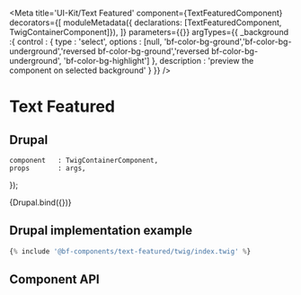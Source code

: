 
<Meta
    title='UI-Kit/Text Featured'
    component={TextFeaturedComponent}
    decorators={[
        moduleMetadata({ declarations: [TextFeaturedComponent, TwigContainerComponent]}),
    ]}
    parameters={{}}
    argTypes={{
        _background :{
            control : {
                type : 'select',
                options : [null, 'bf-color-bg-ground','bf-color-bg-underground','reversed bf-color-bg-ground','reversed bf-color-bg-underground', 'bf-color-bg-highlight']
            },
            description : 'preview the component on selected background'
        }
    }}
/>

# Text Featured

## Drupal

    component   : TwigContainerComponent,
    props       : args,
});

<Canvas withSource='none'>
    <Story
        name='Drupal'
        height='300px'
        args={{
            elementPath : 'components/text-featured/_doc/template.drupal'
        }}
    >
        {Drupal.bind({})}
    </Story>
</Canvas>


## Drupal implementation example

```jsx
{% include '@bf-components/text-featured/twig/index.twig' %}
```

## Component API

<ArgsTable of={TextFeaturedComponent} />

